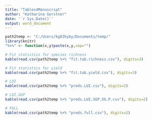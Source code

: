 ```yaml
---
title: "Tables4Manuscript"
author: "Katharina Gerstner"
date: '`r Sys.Date()`'
output: word_document
---
```


```r
path2temp <- "C:/Users/kg83hyby/Documents/temp/"
library(knitr)
"%+%" <- function(x,y)paste(x,y,sep="")

```

```r
# Fit statistics for species richness
kable(read.csv(path2temp %+% "fit.tab.richness.csv"), digits=3)

# Fit statistics for yield
kable(read.csv(path2temp %+% "fit.tab.yield.csv"), digits=3)

```

```r
# LUI
kable(read.csv(path2temp %+% "preds.LUI.csv"), digits=2)
```

```r
# LUI.SGP
kable(read.csv(path2temp %+% "preds.LUI.SGP.SG.P.csv"), digits=2)
```

```r
# FULL
kable(read.csv(path2temp %+% "preds.full.csv"), digits=2)
```

